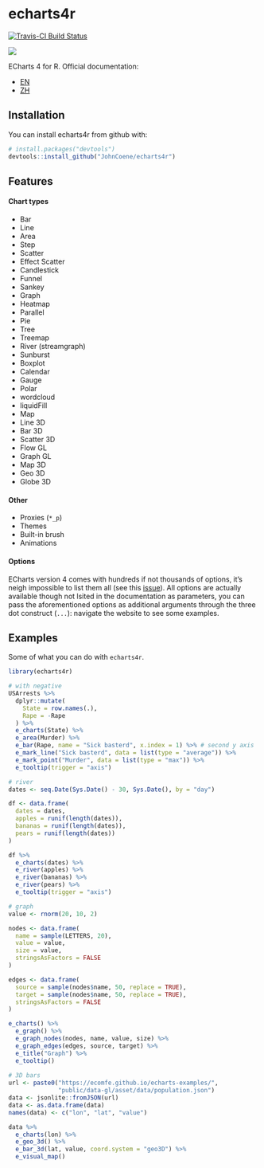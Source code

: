 # echarts4r

[![Travis-CI Build Status](https://travis-ci.org/JohnCoene/echarts4r.svg?branch=master)](https://travis-ci.org/JohnCoene/echarts4r)

![](http://john-coene.com/img/echarts4rSticker2.png)

ECharts 4 for R. Official documentation:

* [EN](https://ecomfe.github.io/echarts-doc/public/en/index.html)
* [ZH](http://echarts.baidu.com/index.html)

## Installation

You can install echarts4r from github with:

```r
# install.packages("devtools")
devtools::install_github("JohnCoene/echarts4r")
```

## Features

#### Chart types

* Bar
* Line
* Area
* Step
* Scatter
* Effect Scatter
* Candlestick
* Funnel
* Sankey
* Graph
* Heatmap
* Parallel
* Pie
* Tree
* Treemap
* River (streamgraph)
* Sunburst
* Boxplot
* Calendar
* Gauge
* Polar 
* wordcloud 
* liquidFill 
* Map
* Line 3D
* Bar 3D
* Scatter 3D
* Flow GL
* Graph GL
* Map 3D
* Geo 3D
* Globe 3D

#### Other

* Proxies (`*_p`)
* Themes
* Built-in brush
* Animations

#### Options

ECharts version 4 comes with hundreds if not thousands of options, it's neigh impossible to list them all (see this [issue](https://github.com/JohnCoene/echarts4r/issues/1)). All options are actually available though not lsited in the documentation as parameters, you can pass the aforementioned options as additional arguments through the three dot construct (`...`): navigate the website to see some examples.

## Examples

Some of what you can do with `echarts4r`.

```r
library(echarts4r)

# with negative
USArrests %>% 
  dplyr::mutate(
    State = row.names(.),
    Rape = -Rape
  ) %>% 
  e_charts(State) %>% 
  e_area(Murder) %>%
  e_bar(Rape, name = "Sick basterd", x.index = 1) %>% # second y axis 
  e_mark_line("Sick basterd", data = list(type = "average")) %>% 
  e_mark_point("Murder", data = list(type = "max")) %>% 
  e_tooltip(trigger = "axis")

# river
dates <- seq.Date(Sys.Date() - 30, Sys.Date(), by = "day")

df <- data.frame(
  dates = dates,
  apples = runif(length(dates)),
  bananas = runif(length(dates)),
  pears = runif(length(dates))
)

df %>% 
  e_charts(dates) %>% 
  e_river(apples) %>% 
  e_river(bananas) %>% 
  e_river(pears) %>% 
  e_tooltip(trigger = "axis")

# graph
value <- rnorm(20, 10, 2)

nodes <- data.frame(
  name = sample(LETTERS, 20),
  value = value,
  size = value,
  stringsAsFactors = FALSE
)

edges <- data.frame(
  source = sample(nodes$name, 50, replace = TRUE),
  target = sample(nodes$name, 50, replace = TRUE),
  stringsAsFactors = FALSE
)

e_charts() %>% 
  e_graph() %>% 
  e_graph_nodes(nodes, name, value, size) %>% 
  e_graph_edges(edges, source, target) %>% 
  e_title("Graph") %>% 
  e_tooltip()
  
# 3D bars
url <- paste0("https://ecomfe.github.io/echarts-examples/",
              "public/data-gl/asset/data/population.json")
data <- jsonlite::fromJSON(url)
data <- as.data.frame(data)
names(data) <- c("lon", "lat", "value")

data %>% 
  e_charts(lon) %>% 
  e_geo_3d() %>% 
  e_bar_3d(lat, value, coord.system = "geo3D") %>% 
  e_visual_map()
```
